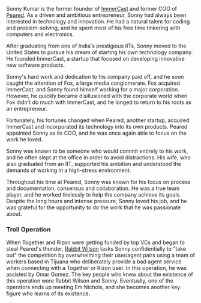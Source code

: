 Sonny Kumar is the former founder of [ImmerCast](immercast) and former COO of [Peared](https://starholder.xyz/index.php/Peared). As a driven and ambitious entrepreneur, Sonny had always been interested in technology and innovation. He had a natural talent for coding and problem-solving, and he spent most of his free time tinkering with computers and electronics.

After graduating from one of India's prestigious IITs, Sonny moved to the United States to pursue his dream of starting his own technology company. He founded ImmerCast, a startup that focused on developing innovative new software products.

Sonny's hard work and dedication to his company paid off, and he soon caught the attention of Fox, a large media conglomerate. Fox acquired ImmerCast, and Sonny found himself working for a major corporation. However, he quickly became disillusioned with the corporate world when Fox didn't do much with ImmerCast, and he longed to return to his roots as an entrepreneur.

Fortunately, his fortunes changed when Peared, another startup, acquired ImmerCast and incorporated its technology into its own products. Peared appointed Sonny as its COO, and he was once again able to focus on the work he loved.

Sonny was known to be someone who would commit entirely to his work, and he often slept at the office in order to avoid distractions. His wife, who also graduated from an IIT, supported his ambition and understood the demands of working in a high-stress environment.

Throughout his time at Peared, Sonny was known for his focus on process and documentation, consensus and collaboration. He was a true team player, and he worked tirelessly to help the company achieve its goals. Despite the long hours and intense pressure, Sonny loved his job, and he was grateful for the opportunity to do the work that he was passionate about.

### Troll Operation

When Together and Rizon were getting funded by top VCs and began to steal Peared's thunder, [Rabbit Wilson](rabbit-wilson) tasks Sonny confidentially to "take out" the competition by overwhelming their user/agent pairs using a team of workers based in Tijuana who deliberately provide a bad agent service when connecting with a Together or Rizon user. In this operation, he was assisted by Omar Gomez. The key people who knew about the existence of this operation were Rabbit Wilson and Sonny. Eventually, one of the operators ends up meeting Em Nichols, and she becomes another key figure who learns of its existence.
